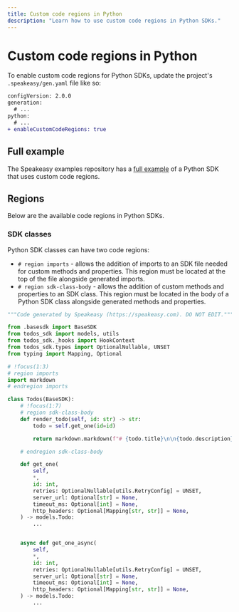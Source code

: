 ```yaml
---
title: Custom code regions in Python
description: "Learn how to use custom code regions in Python SDKs."
---
```


# Custom code regions in Python

To enable custom code regions for Python SDKs, update the project's
`.speakeasy/gen.yaml` file like so:

```diff .speakeasy/gen.yaml
configVersion: 2.0.0
generation:
  # ...
python:
  # ...
+ enableCustomCodeRegions: true
```

## Full example

The Speakeasy examples repository has a [full example][example] of a Python SDK
that uses custom code regions.

[example]: https://github.com/speakeasy-api/examples/tree/main/customcode-sdkclasses-python

## Regions

Below are the available code regions in Python SDKs.

### SDK classes

Python SDK classes can have two code regions:

* `# region imports` - allows the addition of imports to an SDK file needed for
custom methods and properties. This region must be located at the top of the
file alongside generated imports.
* `# region sdk-class-body` - allows the addition of custom methods and
properties to an SDK class. This region must be located in the body of a Python
SDK class alongside generated methods and properties.

```python src/todos_sdk/todos.py
"""Code generated by Speakeasy (https://speakeasy.com). DO NOT EDIT."""

from .basesdk import BaseSDK
from todos_sdk import models, utils
from todos_sdk._hooks import HookContext
from todos_sdk.types import OptionalNullable, UNSET
from typing import Mapping, Optional

# !focus(1:3)
# region imports
import markdown
# endregion imports

class Todos(BaseSDK):
    # !focus(1:7)
    # region sdk-class-body
    def render_todo(self, id: str) -> str:
        todo = self.get_one(id=id)

        return markdown.markdown(f"# {todo.title}\n\n{todo.description}")

    # endregion sdk-class-body

    def get_one(
        self,
        *,
        id: int,
        retries: OptionalNullable[utils.RetryConfig] = UNSET,
        server_url: Optional[str] = None,
        timeout_ms: Optional[int] = None,
        http_headers: Optional[Mapping[str, str]] = None,
    ) -> models.Todo:
        ...


    async def get_one_async(
        self,
        *,
        id: int,
        retries: OptionalNullable[utils.RetryConfig] = UNSET,
        server_url: Optional[str] = None,
        timeout_ms: Optional[int] = None,
        http_headers: Optional[Mapping[str, str]] = None,
    ) -> models.Todo:
        ...
```